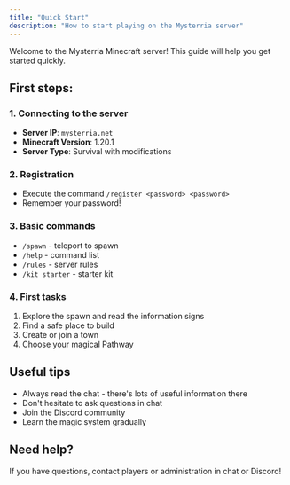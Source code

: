 ```yaml
---
title: "Quick Start"
description: "How to start playing on the Mysterria server"
---
```


Welcome to the Mysterria Minecraft server! This guide will help you get started quickly.

## First steps:

### 1. Connecting to the server
- **Server IP**: `mysterria.net`
- **Minecraft Version**: 1.20.1
- **Server Type**: Survival with modifications

### 2. Registration
- Execute the command `/register <password> <password>`
- Remember your password!

### 3. Basic commands
- `/spawn` - teleport to spawn
- `/help` - command list
- `/rules` - server rules
- `/kit starter` - starter kit

### 4. First tasks
1. Explore the spawn and read the information signs
2. Find a safe place to build
3. Create or join a town
4. Choose your magical Pathway

## Useful tips

- Always read the chat - there's lots of useful information there
- Don't hesitate to ask questions in chat
- Join the Discord community
- Learn the magic system gradually

## Need help?

If you have questions, contact players or administration in chat or Discord!